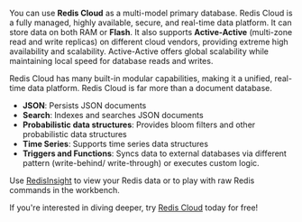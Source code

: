 You can use **Redis Cloud** as a multi-model primary database. Redis Cloud is a fully managed, highly available, secure, and real-time data platform. It can store data on both RAM or **Flash**. It also supports **Active-Active** (multi-zone read and write replicas) on different cloud vendors, providing extreme high availability and scalability. Active-Active offers global scalability while maintaining local speed for database reads and writes.

Redis Cloud has many built-in modular capabilities, making it a unified, real-time data platform. Redis Cloud is far more than a document database.

- **JSON**: Persists JSON documents
- **Search**: Indexes and searches JSON documents
- **Probabilistic data structures**: Provides bloom filters and other probabilistic data structures
- **Time Series**: Supports time series data structures
- **Triggers and Functions**: Syncs data to external databases via different pattern (write-behind/ write-through) or executes custom logic.

Use [RedisInsight](https://redis.com/redis-enterprise/redis-insight/) to view your Redis data or to play with raw Redis commands in the workbench.

If you're interested in diving deeper, try [Redis Cloud](https://redis.com/try-free) today for free!
